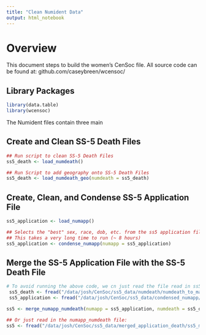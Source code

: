 ```yaml
---
title: "Clean Numident Data"
output: html_notebook
---
```


# Overview 
This document steps to build the women's CenSoc file. All source code can be found at: github.com/caseybreen/wcensoc/


## Library Packages
```r
library(data.table)
library(wcensoc)
```

The Numident files contain three main

## Create and Clean SS-5 Death Files
```r
## Run script to clean SS-5 Death Files
ss5_death <- load_numdeath()

## Run Script to add geography onto SS-5 Death Files   
ss5_death <- load_numdeath_geo(numdeath = ss5_death)
```

## Create, Clean, and Condense SS-5 Application File
```r
ss5_application <- load_numapp()

## Selects the "best" sex, race, dob, etc. from the ss5 application file.
## This takes a very long time to run (~ 8 hours)
ss5_application <- condense_numapp(numapp = ss5_application)
```

## Merge the SS-5 Application File with the SS-5 Death File
```r
# To avoid running the above code, we cn just read the file read in ss5_applications and ss5_deaths (optional
 ss5_death <- fread("/data/josh/CenSoc/ss5_data/numdeath/numdeath_to_match_condensed.csv", colClasses = list(character= 'ssn'))
 ss5_application <- fread("/data/josh/CenSoc/ss5_data/condensed_numapp/numapp_condensed.csv")

ss5 <- merge_numapp_numdeath(numapp = ss5_application, numdeath = ss5_death, census_year = 1940)

## Or just read in the numapp_numdeath file: 
ss5 <- fread("/data/josh/CenSoc/ss5_data/merged_application_death/ss5_merged_with_numdeath_1930.csv", colClasses = list(character= 'ssn'))
```

